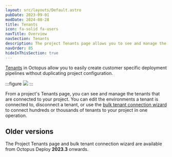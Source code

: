 ```yaml
---
layout: src/layouts/Default.astro
pubDate: 2023-09-01
modDate: 2024-08-28
title: Tenants
icon: fa-solid fa-users
navTitle: Overview
navSection: Tenants
description: The project Tenants page allows you to see and manage the tenants that are connected to your project.
navOrder: 85
hideInThisSection: true
---
```


[Tenants](/docs/tenants) in Octopus allow you to easily create customer specific deployment pipelines without duplicating project configuration. 

:::figure
![](/docs/img/projects/tenants/project-tenants-page.png)
:::

From a project's Tenants page, you can see and manage the tenants that are connected to your project. You can edit the environments a tenant is connected to, disconnect a tenant, or use the [bulk tenant connection wizard](/docs/projects/tenants/bulk-connection) to connect hundreds or thousands of tenants to your project in one operation.

## Older versions
The Project Tenants page and bulk tenant connection wizard are available from Octopus Deploy **2023.3** onwards.